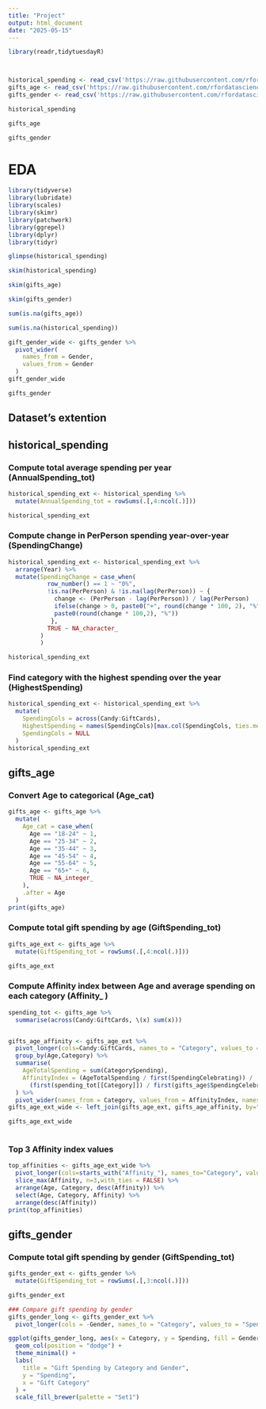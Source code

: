 ---
title: "Project"
output: html_document
date: "2025-05-15"
---

```{r}
library(readr,tidytuesdayR)
```

```         
```

```         
```

```{r}
historical_spending <- read_csv('https://raw.githubusercontent.com/rfordatascience/tidytuesday/main/data/2024/2024-02-13/historical_spending.csv', show_col_types = FALSE)
gifts_age <- read_csv('https://raw.githubusercontent.com/rfordatascience/tidytuesday/main/data/2024/2024-02-13/gifts_age.csv', show_col_types = FALSE)
gifts_gender <- read_csv('https://raw.githubusercontent.com/rfordatascience/tidytuesday/main/data/2024/2024-02-13/gifts_gender.csv', show_col_types = FALSE)

```

```{r}
historical_spending
```

```{r}
gifts_age
```

```{r}
gifts_gender
```

# EDA

```{r}
library(tidyverse)
library(lubridate)
library(scales)
library(skimr)
library(patchwork)
library(ggrepel)
library(dplyr)
library(tidyr)
```

```{r}
glimpse(historical_spending)
```

```{r}
skim(historical_spending)
```

```{r}
skim(gifts_age)
```

```{r}
skim(gifts_gender)
```

```{r}
sum(is.na(gifts_age)) 
```

```{r}
sum(is.na(historical_spending))
```

```{r}
gift_gender_wide <- gifts_gender %>% 
  pivot_wider(
    names_from = Gender,
    values_from = Gender
  )
gift_gender_wide
```

```{r}
gifts_gender
```

## Dataset's extention

## historical_spending

### Compute total average spending per year (AnnualSpending_tot)

```{r}
historical_spending_ext <- historical_spending %>% 
  mutate(AnnualSpending_tot = rowSums(.[,4:ncol(.)]))

historical_spending_ext
```

### Compute change in PerPerson spending year-over-year (SpendingChange)

```{r}
historical_spending_ext <- historical_spending_ext %>%
  arrange(Year) %>% 
  mutate(SpendingChange = case_when(
           row_number() == 1 ~ "0%",
           !is.na(PerPerson) & !is.na(lag(PerPerson)) ~ {
             change <- (PerPerson - lag(PerPerson)) / lag(PerPerson)
             ifelse(change > 0, paste0("+", round(change * 100, 2), "%"),
             paste0(round(change * 100,2), "%"))
            },
           TRUE ~ NA_character_
         )
         )

historical_spending_ext
```

### Find category with the highest spending over the year (HighestSpending)

```{r}
historical_spending_ext <- historical_spending_ext %>% 
  mutate(
    SpendingCols = across(Candy:GiftCards),
    HighestSpending = names(SpendingCols)[max.col(SpendingCols, ties.method = "first")],
    SpendingCols = NULL
  )
historical_spending_ext
```

## gifts_age

### Convert Age to categorical (Age_cat)

```{r}
gifts_age <- gifts_age %>% 
  mutate(
    Age_cat = case_when(
      Age == "18-24" ~ 1,
      Age == "25-34" ~ 2,
      Age == "35-44" ~ 3,
      Age == "45-54" ~ 4,
      Age == "55-64" ~ 5,
      Age == "65+" ~ 6,
      TRUE ~ NA_integer_
    ),
    .after = Age
  )
print(gifts_age)
```

### Compute total gift spending by age (GiftSpending_tot)

```{r}
gifts_age_ext <- gifts_age %>% 
  mutate(GiftSpending_tot = rowSums(.[,4:ncol(.)]))

gifts_age_ext
```

### Compute Affinity index between Age and average spending on each category (Affinity\_ )

```{r}
spending_tot <- gifts_age %>% 
  summarise(across(Candy:GiftCards, \(x) sum(x)))


gifts_age_affinity <- gifts_age_ext %>% 
  pivot_longer(cols=Candy:GiftCards, names_to = "Category", values_to = "CategorySpending") %>% 
  group_by(Age,Category) %>% 
  summarise(
    AgeTotalSpending = sum(CategorySpending),
    AffinityIndex = (AgeTotalSpending / first(SpendingCelebrating)) / 
      (first(spending_tot[[Category]]) / first(gifts_age$SpendingCelebrating))
  ) %>% 
  pivot_wider(names_from = Category, values_from = AffinityIndex, names_prefix = "Affinity_")
gifts_age_ext_wide <- left_join(gifts_age_ext, gifts_age_affinity, by="Age")

gifts_age_ext_wide
   
```

### Top 3 Affinity index values 

```{r}
top_affinities <- gifts_age_ext_wide %>% 
  pivot_longer(cols=starts_with("Affinity_"), names_to="Category", values_to = "Affinity") %>%
  slice_max(Affinity, n=3,with_ties = FALSE) %>% 
  arrange(Age, Category, desc(Affinity)) %>% 
  select(Age, Category, Affinity) %>% 
  arrange(desc(Affinity))
print(top_affinities)
```

## gifts_gender

### Compute total gift spending by gender (GiftSpending_tot)

```{r}
gifts_gender_ext <- gifts_gender %>% 
  mutate(GiftSpending_tot = rowSums(.[,3:ncol(.)]))

gifts_gender_ext
```

```{r}
### Compare gift spending by gender
gifts_gender_long <- gifts_gender_ext %>%
  pivot_longer(cols = -Gender, names_to = "Category", values_to = "Spending")

ggplot(gifts_gender_long, aes(x = Category, y = Spending, fill = Gender)) +
  geom_col(position = "dodge") +
  theme_minimal() +
  labs(
    title = "Gift Spending by Category and Gender",
    y = "Spending",
    x = "Gift Category"
  ) +
  scale_fill_brewer(palette = "Set1")
```
